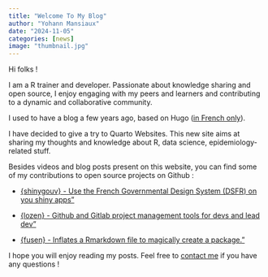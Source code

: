 ```yaml
---
title: "Welcome To My Blog"
author: "Yohann Mansiaux"
date: "2024-11-05"
categories: [news]
image: "thumbnail.jpg"
---
```


Hi folks !

I am a R trainer and developer. Passionate about knowledge sharing and open source, I enjoy engaging with my peers and learners and contributing to a dynamic and collaborative community.

I used to have a blog a few years ago, based on Hugo ([in French only](https://ymansiaux-data.netlify.app/)).

I have decided to give a try to Quarto Websites. This new site aims at sharing my thoughts and knowledge about R, data science, epidemiology-related stuff.  

Besides videos and blog posts present on this website, you can find some of my contributions to open source projects on Github :

- [{shinygouv} - Use the French Governmental Design System (DSFR) on you shiny apps"](https://github.com/spyrales/shinygouv)
  
- [{lozen} - Github and Gitlab project management tools for devs and lead dev"](https://github.com/ThinkR-open/lozen)

- [{fusen} - Inflates a Rmarkdown file to magically create a package."](https://github.com/ThinkR-open/fusen)

I hope you will enjoy reading my posts. Feel free to [contact me](https://ymansiaux.github.io/yohann-data/about.html) if you have any questions !

